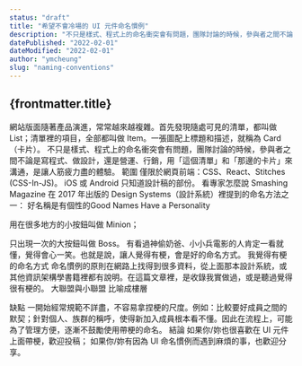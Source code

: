```yaml
---
status: "draft"
title: "希望不會冷場的 UI 元件命名慣例"
description: "不只是樣式、程式上的命名衝突會有問題，團隊討論的時候，參與者之間不論是寫程式、做設計，還是營運、行銷，用「這個清單」和「那邊的卡片」來溝通，是讓人筋疲力盡的體驗。"
datePublished: "2022-02-01"
dateModified: "2022-02-01"
author: "ymcheung"
slug: "naming-conventions"
---
```



<Article>

# {frontmatter.title}

網站版面隨著產品演進，常常越來越複雜。首先發現隨處可見的清單，都叫做 List；清單裡的項目，全部都叫做 Item。一張圖配上標題和描述，就稱為 Card（卡片）。
不只是樣式、程式上的命名衝突會有問題，團隊討論的時候，參與者之間不論是寫程式、做設計，還是營運、行銷，用「這個清單」和「那邊的卡片」來溝通，是讓人筋疲力盡的體驗。
範圍
僅限於網頁前端：CSS、React、Stitches (CSS-In-JS)。
iOS 或 Android 只知道設計稿的部份。
看專家怎麼說
Smashing Magazine 在 2017 年出版的 Design Systems（設計系統）裡提到的命名方法之一：
好名稱是有個性的Good Names Have a Personality

用在很多地方的小按鈕叫做 Minion；

只出現一次的大按鈕叫做 Boss。
有看過神偷奶爸、小小兵電影的人肯定一看就懂，覺得會心一笑。也就是說，讓人覺得有梗，會是好的命名方式。
我覺得有梗的命名方式
命名慣例的原則在網路上找得到很多資料，從上面那本設計系統，或其他資訊架構學書籍裡都有說明。在這篇文章裡，是收錄我實做過，或是聽過覺得很有梗的。
大聯盟與小聯盟
比喻成樓層

缺點
一開始經常規範不詳盡，不容易拿捏梗的尺度。例如：比較要好成員之間的默契；針對個人、族群的稱呼，使得新加入成員根本看不懂。因此在流程上，可能為了管理方便，逐漸不鼓勵使用帶梗的命名。
結論
如果你/妳也很喜歡在 UI 元件上面帶梗，歡迎投稿；
如果你/妳有因為 UI 命名慣例而遇到麻煩的事，也歡迎分享。

</Article>
